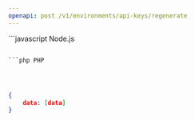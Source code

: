 ```yaml
---
openapi: post /v1/environments/api-keys/regenerate
---
```


<RequestExample>
```javascript Node.js

```

```php PHP

```

```ruby Ruby

```

```python Python

```

```java Java

```

</RequestExample>

<ResponseExample>

```json Response
{
    data: [data]
}
```

</ResponseExample>
